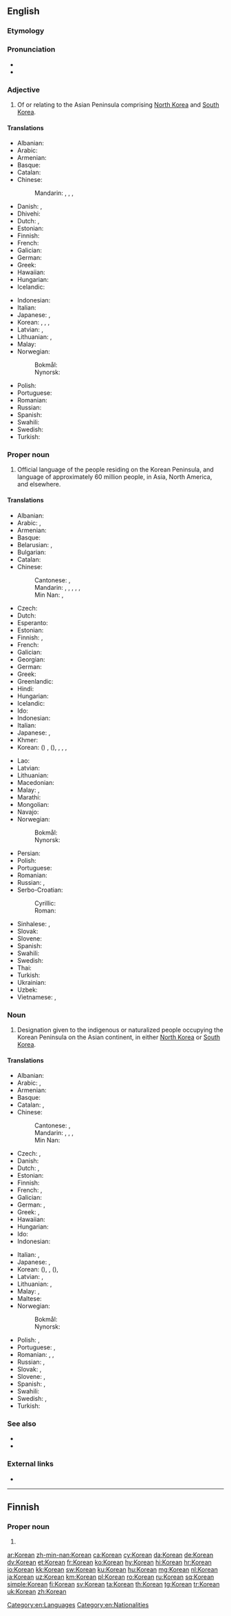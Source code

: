 {{interwiktionary|code=ko}}
{{also|korean|:Category:Korean language}}
==English==
{{wikipedia}}

===Etymology===
{{affix|en|Korea|-an}}

===Pronunciation===
* {{IPA|/kəˈɹɪən/|lang=en}}
* {{audio|en-us-Korean.ogg|Audio (US)|lang=en}}

===Adjective===
{{en-adj|-}}

# Of or relating to the Asian Peninsula comprising [[North Korea]] and [[South Korea]].

====Translations====
{{trans-top|relating to the Korean Peninsula}}
* Albanian: {{t+|sq|korean}}
* Arabic: {{t|ar|كُورِيّ|tr=kōriyy}}
* Armenian: {{t|hy|կորեական}}
* Basque: {{t|eu|korear}}
* Catalan: {{t|ca|coreà}}
* Chinese:
*: Mandarin: {{t|cmn|[[朝鮮]][[的]]}}, {{t|cmn|[[朝鲜]][[的]]|tr=Cháoxiǎn de}}, {{t|cmn|[[韓国]][[的]]}}, {{t|cmn|[[韩国]][[的]]|tr=Hánguó de}}
* Danish: {{t|da|koreansk}}, {{t|da|koreanskt|n}}
* Dhivehi: {{t+|dv|ކޮރެޔާ ބަސް|sc=Thaa}}
* Dutch: {{t+|nl|Koreaans}}, {{t+|nl|Koreaanse}}
* Estonian: {{t+|et|korea}}
* Finnish: {{t+|fi|korealainen}}
* French: {{t+|fr|coréen}}
* Galician: {{t+|gl|coreano}}
* German: {{t+|de|koreanisch}}
* Greek: {{t+|el|κορεατικός}}
* Hawaiian: {{t|haw|Kōlea}}
* Hungarian: {{t+|hu|koreai}}
* Icelandic: {{t|is|kóreskur}}
{{trans-mid}}
* Indonesian: {{t+|id|Korea}}
* Italian: {{t+|it|coreano}}
* Japanese: {{qualifier|South}} {{t-check|ja|[[韓国]][[の]]|tr=かんこくの, Kankoku-no|sc=Jpan}}, {{qualifier|North or related to both of Koreas in academic context}} {{t-check|ja|[[朝鮮]][[の]]|tr=ちょうせんの, Chōsen-no|sc=Jpan}}
* Korean: {{t|ko|[[조선]][[의]]}}, {{qualifier|North Korea}}, {{t|ko|[[한국]][[의]]}}, {{qualifier|South Korea}} {{t+|ko|한|sc=Kore}}
* Latvian: {{t|lv|korejiešu}}, {{t|lv|korejisks}}
* Lithuanian: {{t+|lt|korėjiečių}}, {{t|lt|korėjietiškas}}
* Malay: {{t|ms|Korea}}
* Norwegian:
*: Bokmål: {{t|nb|koreansk}}
*: Nynorsk: {{t|nn|koreansk}}
* Polish: {{t+|pl|koreański}}
* Portuguese: {{t+|pt|coreano}}
* Romanian: {{t+|ro|coreean}}
* Russian: {{t+|ru|коре́йский}}
* Spanish: {{t+|es|coreano}}
* Swahili: {{t|sw|ya Korea}}
* Swedish: {{t+|sv|koreansk}}
* Turkish: {{t+|tr|Kore}}
{{trans-bottom}}

===Proper noun===
{{en-proper noun}}

# Official language of the people residing on the Korean Peninsula, and language of approximately 60 million people, in Asia, North America, and elsewhere.

====Translations====
{{trans-top|language}}
* Albanian: {{t+|sq|korean}}
* Arabic: {{t|ar|كُورِيّ|m|tr=kōriyy}}, {{t|ar|كُورِيَّة|f|tr=kōriyya}}
* Armenian: {{t+|hy|կորեերեն}}
* Basque: {{t+|eu|koreera}}
* Belarusian: {{t|be|карэ́йская мо́ва|f|sc=Cyrl}}, {{t|be|карэ́йская|f|sc=Cyrl}}
* Bulgarian: {{t|bg|коре́йски|m|sc=Cyrl}} {{qualifier|ези́к}}
* Catalan: {{t|ca|coreà|m}}
* Chinese:
*: Cantonese: {{t|yue|韓文|sc=Hani}}, {{t|yue|韩文|tr=hon4 man4-2|sc=Hani}}
*: Mandarin: {{t+|cmn|韓語|sc=Hani}}, {{t|cmn|韩语|tr=hányǔ|sc=Hani}}, {{t+|cmn|韓文|sc=Hani}}, {{t|cmn|韩文|tr=hánwén|sc=Hani}}, {{t+|cmn|朝鮮語|sc=Hani}}, {{t+|cmn|朝鲜语|tr=cháoxiǎnyǔ|sc=Hani}}
*: Min Nan: {{t|nan|韓文|tr=hân-bûn|sc=Hans}}, {{t|nan|韓語|tr=hân-gú, hân-gí|sc=Hans}}
* Czech: {{t+|cs|korejština|f}}
* Dutch: {{t+|nl|Koreaans|n}}
* Esperanto: {{t|eo|Koreana}}
* Estonian: {{t+|et|korea keel}}
* Finnish: {{t+|fi|korea}}, {{t|fi|korean kieli}}
* French: {{t+|fr|coréen|m}}
* Galician: {{t+|gl|coreano|m}}
* Georgian: {{t|ka|კორეული|sc=Geor}}
* German: {{t+|de|Koreanisch|n}}
* Greek: {{t+|el|κορεατικά|n-p}}
* Greenlandic: {{t|kl|Koreamiusut}}
* Hindi: {{t+|hi|कोरियाई|tr=kōriyā'ī}}
* Hungarian: {{t+|hu|koreai}}
* Icelandic: {{t+|is|kóreska}}
* Ido: {{t+|io|Koreana}}
* Indonesian: {{t-check|id|[[bahasa]] [[Korea]]}} <!-- was "[[bahasa]] [[Korea]]" - assumed sum-of-parts; if an idiom, remove the wikilinks to the individual words. see [[User:Kephir/gadgets/xte#Translation_fixing]] -->
* Italian: {{t+|it|coreano}}
* Japanese: {{t+|ja|韓国語|tr=かんこくご, kankokugo}} {{qualifier|South}}, {{t+|ja|朝鮮語|tr=ちょうせんご, chōsengo}} {{qualifier|North or academic}}
* Khmer: {{t|km|ភាសាកូរ៉េ|tr=pīăsā kōrē|sc=Khmr}}
* Korean: {{t+|ko|조선어|sc=Hang}} ({{t+|ko|朝鮮語|sc=Hani}}) {{qualifier|North Korea}}, {{t+|ko|한국어|sc=Hang}} ({{t+|ko|韓國語|sc=Hani}}), {{t+|ko|한국말|sc=Hang}}, {{t+|ko|국어|sc=Hang}}, {{t+|ko|우리말|sc=Hang}}, {{t+|ko|한글|sc=Hang}} {{qualifier|informal, careful speakers regard this usage as incorrect}} {{qualifier|South Korea}}
{{trans-mid}}
* Lao: {{t+|lo|ພາສາເກົາຫຼີ|sc=Laoo}}
* Latvian: {{t|lv|korejiešu valoda}}
* Lithuanian: {{t+|lt|korėjiečių kalba}}
* Macedonian: {{t|mk|коре́јски|m|sc=Cyrl}} {{qualifier|ја́зик}}
* Malay: {{t|ms|[[bahasa]] [[Korea]]}}, {{t|ms|Korea}}
* Marathi: {{t|mr|कोरियन|f|tr=koriyana|sc=Deva}}
* Mongolian: {{t|mn|солонгос хэл|sc=Cyrl}}
* Navajo: {{t|nv|Kolíya dineʼé bizaad}}
* Norwegian:
*: Bokmål: {{t|nb|koreansk|m}}
*: Nynorsk: {{t|nn|koreansk|m}}
* Persian: {{t|fa|کره‌ای|tr=kore'i}}
* Polish: {{t+|pl|koreański}}
* Portuguese: {{t+|pt|coreano|m}}
* Romanian: {{t+|ro|coreeană|f}}
* Russian: {{t+|ru|коре́йский язы́к|m}}, {{t+|ru|коре́йский|m}} {{qualifier|язы́к}}
* Serbo-Croatian:
*: Cyrillic: {{t|sh|корејски|m}}
*: Roman: {{t+|sh|korejski|m}}
* Sinhalese: {{t|si|කොරියානු|sc=Sinh}}, {{t|si|කොරියානු භාෂාව|sc=Sinh}}
* Slovak: {{t+|sk|kórejčina|f}}
* Slovene: {{t+|sl|korejščina|f}}
* Spanish: {{t+|es|coreano|m}}
* Swahili: {{t|sw|Kikorea}}
* Swedish: {{t+|sv|koreanska|c}}
* Thai: {{t+|th|ภาษาเกาหลี|tr=paa-săa gao-lĕe}}
* Turkish: {{t+|tr|Korece}}
* Ukrainian: {{t+|uk|коре́йська|f|sc=Cyrl}} {{qualifier|мо́ва}}
* Uzbek: {{t+|uz|koreys}}
* Vietnamese: {{t+|vi|tiếng Hàn Quốc}}, {{t+|vi|tiếng Triều Tiên}}
{{trans-bottom}}

===Noun===
{{en-noun}}

# Designation given to the indigenous or naturalized people occupying the Korean Peninsula on the Asian continent, in either [[North Korea]] or [[South Korea]].

====Translations====
{{trans-top|person}}
* Albanian: {{t+|sq|korean}}
* Arabic: {{t|ar|كُورِيّ|m|tr=kōriyy}}, {{t+|ar|كُورِيَّة|f|tr=kōriyya}}
* Armenian: {{t|hy|կորեացի}}
* Basque: {{t|eu|korear}}
* Catalan: {{t|ca|coreà|m}}, {{t|ca|coreana|f}}
* Chinese:
*: Cantonese: {{t|yue|韓國人|sc=Hani}}, {{t|yue|韩国人|tr=hon4 gwok3 jan4|sc=Hani}}
*: Mandarin: {{t+|cmn|韓國人|sc=Hani}}, {{t|cmn|韩国人|tr=hánguóren|sc=Hani}}, {{t|cmn|朝鮮人|sc=Hani}}, {{t+|cmn|朝鲜人|tr=cháoxiānrén|sc=Hani}}
*: Min Nan: {{t|nan|韓國人|tr=hân-kok-lâng|sc=Hans}}
* Czech: {{t+|cs|Korejec|m}}, {{t+|cs|Korejka|f}}
* Danish: {{t|da|Koreaner}}
* Dutch: {{t+|nl|Koreaans|m}}, {{t+|nl|Koreaanse|f}}
* Estonian: {{t|et|korealane}}
* Finnish: {{t+|fi|korealainen}}
* French: {{t+|fr|Coréen|m}}, {{t+|fr|Coréenne|f}}
* Galician: {{t+|gl|coreano|m}}
* German: {{t+|de|Koreaner|m}}, {{t+|de|Koreanerin|f}}
* Greek: {{t+|el|Κορεάτης|m}}, {{t+|el|Κορεάτισσα|f}}
* Hawaiian: {{t|haw|Kōlea}}
* Hungarian: {{t+|hu|koreai}}
* Ido: {{t+|io|Koreano}}
* Indonesian: {{t|id|[[orang]] [[Korea]]}}
{{trans-mid}}
* Italian: {{t+|it|coreano|m}}, {{t+|it|coreana|f}}
* Japanese: {{t+|ja|朝鮮人|tr=ちょうせんじん, chōsenjin}}, {{t+|ja|韓国人|tr=かんこくじん, kankokujin}} {{qualifier|South}}
* Korean: {{t+|ko|조선인|sc=Hang}} ({{t+|ko|朝鮮人|sc=Hang}}), {{t|ko|[[조선]] [[사람]]|sc=Hang}} {{qualifier|North Korea}}, {{t+|ko|한국인|sc=Hang}} ({{t+|ko|韓國人|sc=Hang}}), {{t|ko|[[한국]] [[사람]]|sc=Hang}} {{qualifier|South Korea}}
* Latvian: {{t|lv|korejietis|m}}, {{t|lv|korejiete|f}}
* Lithuanian: {{t+|lt|korėjietis|m}}, {{t+|lt|korėjietė|f}}
* Malay: {{t|ms|[[orang]] [[Korea]]}}, {{t-check|ms|Korea}}
* Maltese: {{t|mt|Korejan|m}}
* Norwegian:
*: Bokmål: {{t|no|koreaner|m}}
*: Nynorsk: {{t|nn|koreanar|m}}
* Polish: {{t+|pl|Koreańczyk|m-pr}}, {{t+|pl|Koreanka|f}}
* Portuguese: {{t+|pt|coreano|m}}, {{t|pt|coreana|f}}
* Romanian: {{t+|ro|coreean|m}}, {{t+|ro|coreeană|f}}, {{t|ro|coreeancă|f}}
* Russian: {{t+|ru|коре́ец|m}}, {{t+|ru|корея́нка|f}}
* Slovak: {{t|sk|Kórejčan|m}}, {{t|sk|Kórejčanka|f}}
* Slovene: {{t+|sl|Korejec|m}}, {{t|sl|Korejka|f}}
* Spanish: {{t+|es|coreano|m}}, {{t|es|coreana|f}}
* Swahili: {{t+|sw|wakorea}}
* Swedish: {{t+|sv|Korean|m|alt=korean}}, {{t+|sv|koreanska|f}}
* Turkish: {{t+|tr|Koreli}}
{{trans-bottom}}

===See also===
* {{langcat|ko}}
* {{langlist}}

===External links===
* {{ISO 639|link=Ethnologue|1code=ko|code=kor}}

[[Category:en:Languages]]
[[Category:en:Nationalities]]

----

==Finnish==

===Proper noun===
{{head|fi|proper noun form}}

# {{fi-form of|Korea|case=genitive|pl=singular}}

[[ar:Korean]]
[[zh-min-nan:Korean]]
[[ca:Korean]]
[[cy:Korean]]
[[da:Korean]]
[[de:Korean]]
[[dv:Korean]]
[[et:Korean]]
[[fr:Korean]]
[[ko:Korean]]
[[hy:Korean]]
[[hi:Korean]]
[[hr:Korean]]
[[io:Korean]]
[[kk:Korean]]
[[sw:Korean]]
[[ku:Korean]]
[[hu:Korean]]
[[mg:Korean]]
[[nl:Korean]]
[[ja:Korean]]
[[uz:Korean]]
[[km:Korean]]
[[pl:Korean]]
[[ro:Korean]]
[[ru:Korean]]
[[sq:Korean]]
[[simple:Korean]]
[[fi:Korean]]
[[sv:Korean]]
[[ta:Korean]]
[[th:Korean]]
[[tg:Korean]]
[[tr:Korean]]
[[uk:Korean]]
[[zh:Korean]]